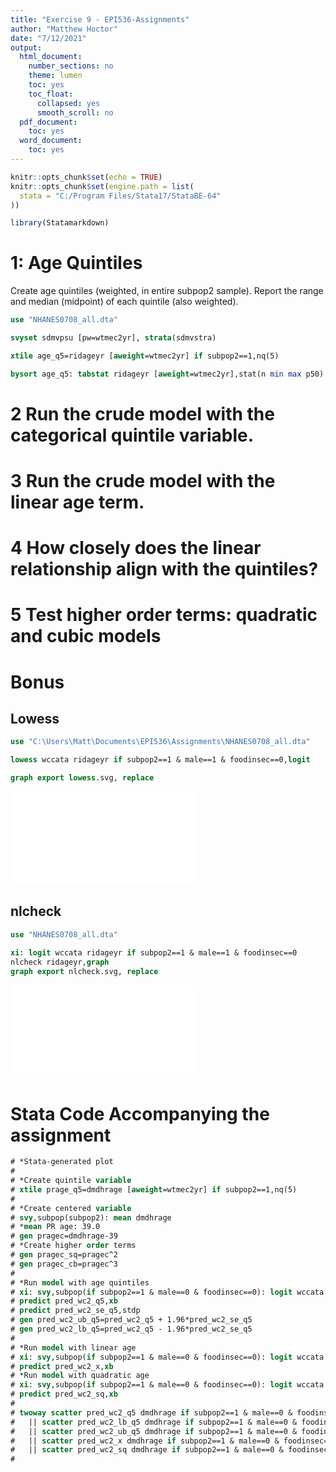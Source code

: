 ```yaml
---
title: "Exercise 9 - EPI536-Assignments"
author: "Matthew Hoctor"
date: "7/12/2021"
output:
  html_document:
    number_sections: no
    theme: lumen
    toc: yes
    toc_float:
      collapsed: yes
      smooth_scroll: no
  pdf_document:
    toc: yes
  word_document:
    toc: yes
---
```


```r
knitr::opts_chunk$set(echo = TRUE)
knitr::opts_chunk$set(engine.path = list(
  stata = "C:/Program Files/Stata17/StataBE-64"
))
```

```r
library(Statamarkdown)
```

# 1: Age Quintiles

Create age quintiles (weighted, in entire subpop2 sample).  Report the range and median (midpoint) of each quintile (also weighted).

```stata
use "NHANES0708_all.dta"

svyset sdmvpsu [pw=wtmec2yr], strata(sdmvstra)

xtile age_q5=ridageyr [aweight=wtmec2yr] if subpop2==1,nq(5)

bysort age_q5: tabstat ridageyr [aweight=wtmec2yr],stat(n min max p50)
```

# 2 Run the crude model with the categorical quintile variable.

# 3 Run the crude model with the linear age term.

# 4 How closely does the linear relationship align with the quintiles?

# 5 Test higher order terms: quadratic and cubic models

# Bonus

## Lowess

```stata
use "C:\Users\Matt\Documents\EPI536\Assignments\NHANES0708_all.dta"

lowess wccata ridageyr if subpop2==1 & male==1 & foodinsec==0,logit

graph export lowess.svg, replace
```

<embed src="lowess.svg" type="image/svg+xml" />

## nlcheck

```stata
use "NHANES0708_all.dta"

xi: logit wccata ridageyr if subpop2==1 & male==1 & foodinsec==0
nlcheck ridageyr,graph
graph export nlcheck.svg, replace
```

<embed src="nlcheck.svg" type="image/svg+xml" />

# Stata Code Accompanying the assignment

```stata
# *Stata-generated plot
# 
# *Create quintile variable
# xtile prage_q5=dmdhrage [aweight=wtmec2yr] if subpop2==1,nq(5)
# 
# *Create centered variable
# svy,subpop(subpop2): mean dmdhrage
# *mean PR age: 39.0
# gen pragec=dmdhrage-39
# *Create higher order terms
# gen pragec_sq=pragec^2
# gen pragec_cb=pragec^3
# 
# *Run model with age quintiles
# xi: svy,subpop(if subpop2==1 & male==0 & foodinsec==0): logit wccata i.prage_q5
# predict pred_wc2_q5,xb
# predict pred_wc2_se_q5,stdp
# gen pred_wc2_ub_q5=pred_wc2_q5 + 1.96*pred_wc2_se_q5
# gen pred_wc2_lb_q5=pred_wc2_q5 - 1.96*pred_wc2_se_q5
# 
# *Run model with linear age
# xi: svy,subpop(if subpop2==1 & male==0 & foodinsec==0): logit wccata dmdhrage
# predict pred_wc2_x,xb
# *Run model with quadratic age
# xi: svy,subpop(if subpop2==1 & male==0 & foodinsec==0): logit wccata pragec pragec_sq
# predict pred_wc2_sq,xb
# 
# twoway scatter pred_wc2_q5 dmdhrage if subpop2==1 & male==0 & foodinsec==0, mcolor(blue) ///
# 	|| scatter pred_wc2_lb_q5 dmdhrage if subpop2==1 & male==0 & foodinsec==0, msymbol(smx) mcolor(blue) ///
# 	|| scatter pred_wc2_ub_q5 dmdhrage if subpop2==1 & male==0 & foodinsec==0, msymbol(smx) mcolor(blue) ///
# 	|| scatter pred_wc2_x dmdhrage if subpop2==1 & male==0 & foodinsec==0 ///
# 	|| scatter pred_wc2_sq dmdhrage if subpop2==1 & male==0 & foodinsec==0
# 	

```





